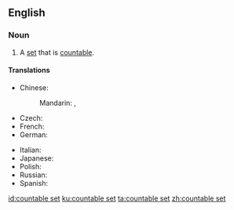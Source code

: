 ==English==
{{wikipedia}}

===Noun===
{{en-noun|head=[[countable]] [[set]]}}

# {{context|set theory|lang=en}} A [[set]] that is [[countable]].

====Translations====
{{trans-top|set that is countable}}
* Chinese:
*: Mandarin: {{t|cmn|可數集|sc=Hani}}, {{t|cmn|可数集|tr=kěshǔjí|sc=Hani}}
* Czech: {{t|cs|spočetná množina|f}}
* French: {{t|fr|ensemble dénombrable|m}}
* German: {{t|de|abzählbare Menge|f}}
{{trans-mid}}
* Italian: {{t|it|insieme numerabile|m}}
* Japanese: {{t|ja|可算集合|tr=kasanshūgō|sc=Jpan}}
* Polish: {{t|pl|zbiór przeliczalny|m}}
* Russian: {{t|ru|счётное мно́жество|n|sc=Cyrl}}
* Spanish: {{t|es|conjunto numerable|m}}
{{trans-bottom}}

[[id:countable set]]
[[ku:countable set]]
[[ta:countable set]]
[[zh:countable set]]